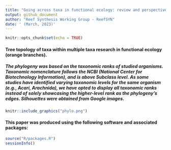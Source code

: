 ```yaml
---
title: "Going across taxa in functional ecology: review and perspectives of an emerging field"
output: github_document
author: "Reef Synthesis Working Group - ReefSYN"
date: ' (March, 2023)'
---
```



<!-- README.md is generated from README.Rmd. Please edit that file -->

<!-- badges: start -->
<!-- badges: end -->


```r
knitr::opts_chunk$set(echo = TRUE)
```

#### Tree topology of taxa within multiple taxa research in functional ecology (orange branches). 
##### The phylogeny was based on the taxonomic ranks of studied organisms. Taxonomic nomenclature follows the NCBI (National Center for Biotechnology Information), and is above Subclass level. As some studies have identified varying taxonomic levels for the same organism (e.g., Acari, Arachnida), we have opted to display all taxonomic ranks instead of solely showcasing the higher-level rank as the phylogeny's edges. Silhouettes were obtained from Google images. 

```r
knitr::include_graphics("phylo.png")
```



#### This paper was produced using the following software and associated packages:

```r

source("R/packages.R")
sessionInfo()


```

